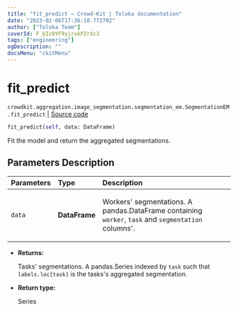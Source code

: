 ```yaml
---
title: "fit_predict — Crowd-Kit | Toloka documentation"
date: "2023-02-06T17:36:10.772702"
author: ["Toloka Team"]
coverId: F_bIcOYF9yjrxkPZrXc3
tags: ["engineering"]
ogDescription: ""
docsMenu: "ckitMenu"
---
```


# fit_predict
`crowdkit.aggregation.image_segmentation.segmentation_em.SegmentationEM.fit_predict` | [Source code](https://github.com/Toloka/crowd-kit/blob/v1.2.0/crowdkit/aggregation/image_segmentation/segmentation_em.py#L163)

```python
fit_predict(self, data: DataFrame)
```

Fit the model and return the aggregated segmentations.

## Parameters Description

| Parameters | Type | Description |
| :----------| :----| :-----------|
`data`|**DataFrame**|<p>Workers&#x27; segmentations. A pandas.DataFrame containing `worker`, `task` and `segmentation` columns&#x27;.</p>

* **Returns:**

  Tasks' segmentations.
A pandas.Series indexed by `task` such that `labels.loc[task]`
is the tasks's aggregated segmentation.

* **Return type:**

  Series